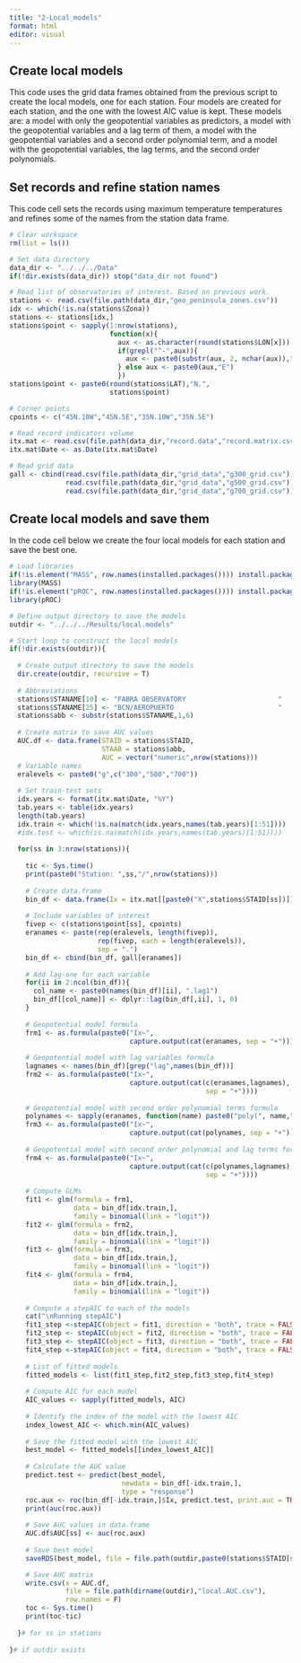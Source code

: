 ```yaml
---
title: "2-Local_models"
format: html
editor: visual
---
```


## Create local models

This code uses the grid data frames obtained from the previous script to create the local models, one for each station. Four models are created for each station, and the one with the lowest AIC value is kept. These models are: a model with only the geopotential variables as predictors, a model with the geopotential variables and a lag term of them, a model with the geopotential variables and a second order polynomial term, and a model with the geopotential variables, the lag terms, and the second order polynomials.

## Set records and refine station names

This code cell sets the records using maximum temperature temperatures and refines some of the names from the station data frame.

```r

# Clear workspace
rm(list = ls())

# Set data directory
data_dir <- "../../../Data"
if(!dir.exists(data_dir)) stop("data_dir not found")

# Read list of observatories of interest. Based on previous work.
stations <- read.csv(file.path(data_dir,"geo_peninsula_zones.csv"))
idx <- which(!is.na(stations$Zona))
stations <- stations[idx,]
stations$point <- sapply(1:nrow(stations),
                         function(x){
                           aux <- as.character(round(stations$LON[x]))
                           if(grepl("^-",aux)){
                             aux <- paste0(substr(aux, 2, nchar(aux)),"W")
                           } else aux <- paste0(aux,"E")
                           })
stations$point <- paste0(round(stations$LAT),"N.",
                         stations$point)

# Corner points
cpoints <- c("45N.10W","45N.5E","35N.10W","35N.5E")

# Read record indicators volume
itx.mat <- read.csv(file.path(data_dir,"record.data","record.matrix.csv"))
itx.mat$Date <- as.Date(itx.mat$Date)

# Read grid data
gall <- cbind(read.csv(file.path(data_dir,"grid_data","g300_grid.csv")),
              read.csv(file.path(data_dir,"grid_data","g500_grid.csv")),
              read.csv(file.path(data_dir,"grid_data","g700_grid.csv")))

```

## Create local models and save them

In the code cell below we create the four local models for each station and save the best one.

```r

# Load libraries
if(!is.element("MASS", row.names(installed.packages()))) install.packages("MASS")
library(MASS)
if(!is.element("pROC", row.names(installed.packages()))) install.packages("pROC")
library(pROC)

# Define output directory to save the models
outdir <- "../../../Results/local.models"

# Start loop to construct the local models
if(!dir.exists(outdir)){
  
  # Create output directory to save the models
  dir.create(outdir, recursive = T)
  
  # Abbreviations
  stations$STANAME[10] <- "FABRA OBSERVATORY                       "
  stations$STANAME[25] <- "BCN/AEROPUERTO                          "
  stations$abb <- substr(stations$STANAME,1,6)
  
  # Create matrix to save AUC values
  AUC.df <- data.frame(STAID = stations$STAID,
                       STAAB = stations$abb,
                       AUC = vector("numeric",nrow(stations)))
  # Variable names
  eralevels <- paste0("g",c("300","500","700"))
  
  # Set train-test sets
  idx.years <- format(itx.mat$Date, "%Y")
  tab.years <- table(idx.years)
  length(tab.years)
  idx.train <- which(!is.na(match(idx.years,names(tab.years)[1:51])))
  #idx.test <- which(is.na(match(idx.years,names(tab.years)[1:51])))
  
  for(ss in 3:nrow(stations)){
    
    tic <- Sys.time()
    print(paste0("Station: ",ss,"/",nrow(stations)))
  
    # Create data.frame
    bin_df <- data.frame(Ix = itx.mat[[paste0("X",stations$STAID[ss])]])
    
    # Include variables of interest
    fivep <- c(stations$point[ss], cpoints)
    eranames <- paste(rep(eralevels, length(fivep)),
                      rep(fivep, each = length(eralevels)),
                      sep = ".")
    bin_df <- cbind(bin_df, gall[eranames])
    
    # Add lag-one for each variable
    for(ii in 2:ncol(bin_df)){
      col_name <- paste0(names(bin_df)[ii], ".lag1")
      bin_df[[col_name]] <- dplyr::lag(bin_df[,ii], 1, 0)
    }
    
    # Geopotential model formula
    frm1 <- as.formula(paste0("Ix~",
                              capture.output(cat(eranames, sep = "+"))))
    
    # Geopotential model with lag variables formula
    lagnames <- names(bin_df)[grep("lag",names(bin_df))]
    frm2 <- as.formula(paste0("Ix~",
                              capture.output(cat(c(eranames,lagnames),
                                                 sep = "+"))))
    
    # Geopotential model with second order polynomial terms formula
    polynames <- sapply(eranames, function(name) paste0("poly(", name,",2)"))
    frm3 <- as.formula(paste0("Ix~",
                              capture.output(cat(polynames, sep = "+"))))
    
    # Geopotential model with second order polynomial and lag terms formula
    frm4 <- as.formula(paste0("Ix~",
                              capture.output(cat(c(polynames,lagnames),
                                                 sep = "+"))))
    
    # Compute GLMs
    fit1 <- glm(formula = frm1,
                data = bin_df[idx.train,],
                family = binomial(link = "logit"))
    fit2 <- glm(formula = frm2,
                data = bin_df[idx.train,],
                family = binomial(link = "logit"))
    fit3 <- glm(formula = frm3,
                data = bin_df[idx.train,],
                family = binomial(link = "logit"))
    fit4 <- glm(formula = frm4,
                data = bin_df[idx.train,],
                family = binomial(link = "logit"))
    
    # Compute a stepAIC to each of the models
    cat("\nRunning stepAIC")
    fit1_step <-stepAIC(object = fit1, direction = "both", trace = FALSE)
    fit2_step <- stepAIC(object = fit2, direction = "both", trace = FALSE)
    fit3_step <- stepAIC(object = fit3, direction = "both", trace = FALSE)
    fit4_step <-stepAIC(object = fit4, direction = "both", trace = FALSE)
    
    # List of fitted models
    fitted_models <- list(fit1_step,fit2_step,fit3_step,fit4_step)
    
    # Compute AIC for each model
    AIC_values <- sapply(fitted_models, AIC)
    
    # Identify the index of the model with the lowest AIC
    index_lowest_AIC <- which.min(AIC_values)
  
    # Save the fitted model with the lowest AIC
    best_model <- fitted_models[[index_lowest_AIC]]
  
    # Calculate the AUC value
    predict.test <- predict(best_model,
                            newdata = bin_df[-idx.train,],
                            type = "response")
    roc.aux <- roc(bin_df[-idx.train,]$Ix, predict.test, print.auc = TRUE)
    print(auc(roc.aux))
    
    # Save AUC values in data.frame
    AUC.df$AUC[ss] <- auc(roc.aux)
    
    # Save best model
    saveRDS(best_model, file = file.path(outdir,paste0(stations$STAID[ss],".rds")))

    # Save AUC matrix
    write.csv(x = AUC.df,
              file = file.path(dirname(outdir),"local.AUC.csv"),
              row.names = F)
    toc <- Sys.time()
    print(toc-tic)
    
  }# for ss in stations
  
}# if outdir exists


```
